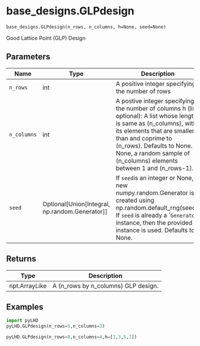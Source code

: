 # base_designs.GLPdesign { #pyLHD.base_designs.GLPdesign }

`base_designs.GLPdesign(n_rows, n_columns, h=None, seed=None)`

Good Lattice Point (GLP) Design 

## Parameters

| Name        | Type                                               | Description                                                                                                                                                                                                                                                                       | Default    |
|-------------|----------------------------------------------------|-----------------------------------------------------------------------------------------------------------------------------------------------------------------------------------------------------------------------------------------------------------------------------------|------------|
| `n_rows`    | int                                                | A positive integer specifying the number of rows                                                                                                                                                                                                                                  | _required_ |
| `n_columns` | int                                                | A postive integer specifying the number of columns h (list, optional): A list whose length is same as (n_columns), with its elements that are smaller than and coprime to (n_rows).  Defaults to None. If None, a random sample of (n_columns) elements between 1 and (n_rows-1). | _required_ |
| `seed`      | Optional\[Union\[Integral, np.random.Generator\]\] | If `seed`is an integer or None, a new numpy.random.Generator is created using np.random.default_rng(seed).  If `seed` is already a ``Generator` instance, then the provided instance is used. Defaults to None.                                                                   | `None`     |

## Returns

| Type          | Description                         |
|---------------|-------------------------------------|
| npt.ArrayLike | A (n_rows by n_columns) GLP design. |

## Examples



```python
import pyLHD
pyLHD.GLPdesign(n_rows=5,n_columns=3)
```
```python
pyLHD.GLPdesign(n_rows=8,n_columns=4,h=[1,3,5,7])
```